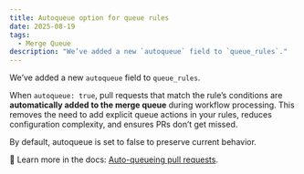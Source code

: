 ```yaml
---
title: Autoqueue option for queue rules
date: 2025-08-19
tags:
  - Merge Queue
description: "We’ve added a new `autoqueue` field to `queue_rules`."
---
```


We’ve added a new `autoqueue` field to `queue_rules`.

When `autoqueue: true`, pull requests that match the rule’s conditions are **automatically added to the merge queue** during workflow processing. This removes the need to add explicit queue actions in your rules, reduces configuration complexity, and ensures PRs don’t get missed.

By default, autoqueue is set to false to preserve current behavior.

📖 Learn more in the docs: [Auto-queueing pull requests](https://docs.mergify.com/merge-queue/rules/#autoqueueing-pull-requests).

